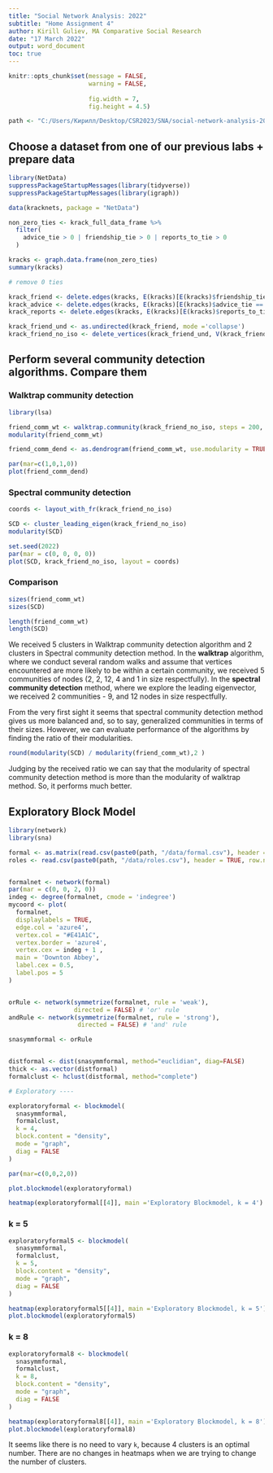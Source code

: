```yaml
---
title: "Social Network Analysis: 2022"
subtitle: "Home Assignment 4"
author: Kirill Guliev, MA Comparative Social Research 
date: "17 March 2022"
output: word_document
toc: true
---
```



```r

knitr::opts_chunk$set(message = FALSE,
                      warning = FALSE,
                      
                      fig.width = 7,
                      fig.height = 4.5)

path <- "C:/Users/Кирилл/Desktop/CSR2023/SNA/social-network-analysis-2022"

```

## Choose a dataset from one of our previous labs + prepare data

```r

library(NetData)
suppressPackageStartupMessages(library(tidyverse))
suppressPackageStartupMessages(library(igraph))

data(kracknets, package = "NetData")

non_zero_ties <- krack_full_data_frame %>% 
  filter(
    advice_tie > 0 | friendship_tie > 0 | reports_to_tie > 0
  )

kracks <- graph.data.frame(non_zero_ties)
summary(kracks)

# remove 0 ties 

krack_friend <- delete.edges(kracks, E(kracks)[E(kracks)$friendship_tie == 0])
krack_advice <- delete.edges(kracks, E(kracks)[E(kracks)$advice_tie == 0])
krack_reports <- delete.edges(kracks, E(kracks)[E(kracks)$reports_to_tie == 0])

krack_friend_und <- as.undirected(krack_friend, mode ='collapse')
krack_friend_no_iso <- delete_vertices(krack_friend_und, V(krack_friend_und)[degree(krack_friend_und) == 0])
```

## Perform several community detection algorithms. Compare them

### Walktrap community detection

```r

library(lsa)

friend_comm_wt <- walktrap.community(krack_friend_no_iso, steps = 200, modularity=TRUE)
modularity(friend_comm_wt)

friend_comm_dend <- as.dendrogram(friend_comm_wt, use.modularity = TRUE)

par(mar=c(1,0,1,0))
plot(friend_comm_dend)

```

### Spectral community detection 

```r

coords <- layout_with_fr(krack_friend_no_iso)

SCD <- cluster_leading_eigen(krack_friend_no_iso)
modularity(SCD)

set.seed(2022)
par(mar = c(0, 0, 0, 0))
plot(SCD, krack_friend_no_iso, layout = coords)

```

### Comparison

```r

sizes(friend_comm_wt)
sizes(SCD)

length(friend_comm_wt)
length(SCD)

```

We received 5 clusters in Walktrap community detection algorithm and 2 clusters in Spectral community detection method. In the __walktrap__ algorithm, where we conduct several random walks and assume that vertices encountered are more likely to be within a certain community, we received 5 communities of nodes (2, 2, 12, 4 and 1 in size respectfully). In the __spectral community detection__ method, where we explore the leading eigenvector, we received 2 communities - 9, and 12 nodes in size respectfully.

From the very first sight it seems that spectral community detection method gives us more balanced and, so to say, generalized communities in terms of their sizes. However, we can evaluate performance of the algorithms by finding the ratio of their modularities. 

```r

round(modularity(SCD) / modularity(friend_comm_wt),2 )

```

Judging by the received ratio we can say that the modularity of spectral community detection method is more than the modularity of walktrap method. So, it performs much better. 

## Exploratory Block Model

```r

library(network)
library(sna)

formal <- as.matrix(read.csv(paste0(path, "/data/formal.csv"), header = TRUE, row.names = 1))
roles <- read.csv(paste0(path, "/data/roles.csv"), header = TRUE, row.names = 1)


formalnet <- network(formal)
par(mar = c(0, 0, 2, 0))
indeg <- degree(formalnet, cmode = 'indegree')
mycoord <- plot(
  formalnet,
  displaylabels = TRUE,
  edge.col = 'azure4',
  vertex.col = "#E41A1C",
  vertex.border = 'azure4',
  vertex.cex = indeg + 1 ,
  main = 'Downton Abbey',
  label.cex = 0.5,
  label.pos = 5
)


orRule <- network(symmetrize(formalnet, rule = 'weak'),
                  directed = FALSE) # 'or' rule
andRule <- network(symmetrize(formalnet, rule = 'strong'),
                   directed = FALSE) # 'and' rule

snasymmformal <- orRule


distformal <- dist(snasymmformal, method="euclidian", diag=FALSE)
thick <- as.vector(distformal) 
formalclust <- hclust(distformal, method="complete")

# Exploratory ----

exploratoryformal <- blockmodel(
  snasymmformal,
  formalclust,
  k = 4,
  block.content = "density",
  mode = "graph",
  diag = FALSE
)

par(mar=c(0,0,2,0))

plot.blockmodel(exploratoryformal)

heatmap(exploratoryformal[[4]], main ='Exploratory Blockmodel, k = 4')
```

### k = 5

```r

exploratoryformal5 <- blockmodel(
  snasymmformal,
  formalclust,
  k = 5,
  block.content = "density",
  mode = "graph",
  diag = FALSE
)

heatmap(exploratoryformal5[[4]], main ='Exploratory Blockmodel, k = 5')
plot.blockmodel(exploratoryformal5)

```

### k = 8

```r

exploratoryformal8 <- blockmodel(
  snasymmformal,
  formalclust,
  k = 8,
  block.content = "density",
  mode = "graph",
  diag = FALSE
)

heatmap(exploratoryformal8[[4]], main ='Exploratory Blockmodel, k = 8')
plot.blockmodel(exploratoryformal8)

```

It seems like there is no need to vary `k`, because 4 clusters is an optimal number. There are no changes in heatmaps when we are trying to change the number of clusters.  